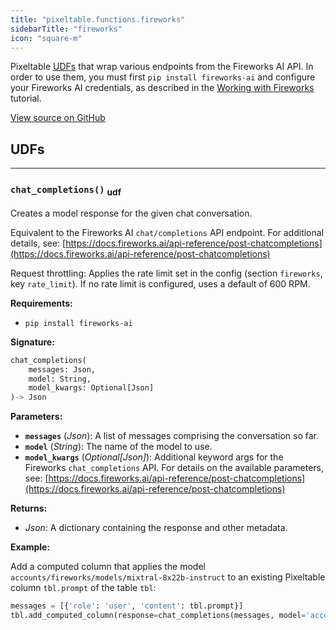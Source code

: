 ```yaml
---
title: "pixeltable.functions.fireworks"
sidebarTitle: "fireworks"
icon: "square-m"
---
```


Pixeltable [UDFs](https://pixeltable.readme.io/docs/user-defined-functions-udfs) that wrap various endpoints from the Fireworks AI API. In order to use them, you must first `pip install fireworks-ai` and configure your Fireworks AI credentials, as described in the [Working with Fireworks](https://pixeltable.readme.io/docs/working-with-fireworks) tutorial.


<a href="https://github.com/pixeltable/pixeltable/blob/v0.4.17/pixeltable/functions/fireworks.py#L0" target="_blank">View source on GitHub</a>

## UDFs


---

### `chat_completions()` <sub>udf</sub>

Creates a model response for the given chat conversation.


Equivalent to the Fireworks AI `chat/completions` API endpoint. For additional details, see: [https://docs.fireworks.ai/api-reference/post-chatcompletions](https://docs.fireworks.ai/api-reference/post-chatcompletions)

Request throttling: Applies the rate limit set in the config (section `fireworks`, key `rate_limit`). If no rate limit is configured, uses a default of 600 RPM.

**Requirements:**

- `pip install fireworks-ai`


**Signature:**

```python
chat_completions(
    messages: Json,
    model: String,
    model_kwargs: Optional[Json]
)-> Json
```

**Parameters:**

- **`messages`** (*Json*): A list of messages comprising the conversation so far.
- **`model`** (*String*): The name of the model to use.
- **`model_kwargs`** (*Optional[Json]*): Additional keyword args for the Fireworks `chat_completions` API. For details on the available parameters, see: [https://docs.fireworks.ai/api-reference/post-chatcompletions](https://docs.fireworks.ai/api-reference/post-chatcompletions)

**Returns:**

- *Json*: A dictionary containing the response and other metadata.



**Example:**

Add a computed column that applies the model `accounts/fireworks/models/mixtral-8x22b-instruct` to an existing Pixeltable column `tbl.prompt` of the table `tbl`:
```python
messages = [{'role': 'user', 'content': tbl.prompt}]
tbl.add_computed_column(response=chat_completions(messages, model='accounts/fireworks/models/mixtral-8x22b-instruct'))
```

